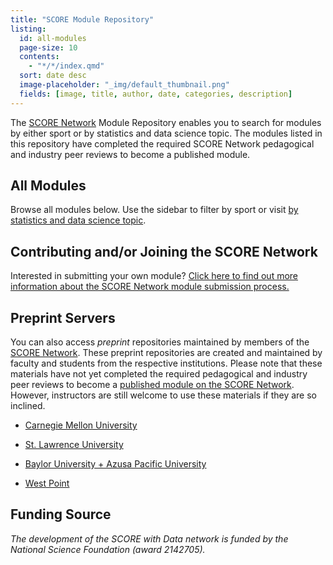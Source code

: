 ```yaml
---
title: "SCORE Module Repository"
listing:
  id: all-modules
  page-size: 10
  contents:
    - "*/*/index.qmd"
  sort: date desc
  image-placeholder: "_img/default_thumbnail.png"
  fields: [image, title, author, date, categories, description]
---
```


The [SCORE Network](https://scorenetwork.org/index.html) Module Repository enables you to search for modules by either sport or by statistics and data science topic. The modules listed in this repository have completed the required SCORE Network pedagogical and industry peer reviews to become a published module.

## All Modules

::: {.callout-note appearance="minimal"}
Browse all modules below. Use the sidebar to filter by sport or visit [by statistics and data science topic](by-statsds-topic.qmd).
:::

::: {#all-modules}
:::

## Contributing and/or Joining the SCORE Network

Interested in submitting your own module? [Click here to find out more information about the SCORE Network module submission process.](https://scorenetwork.org/submissions.html)

## Preprint Servers

You can also access _preprint_ repositories maintained by members of the [SCORE Network](https://scorenetwork.org/index.html). These preprint repositories are created and maintained by faculty and students from the respective institutions. Please note that these materials have not yet completed the required pedagogical and industry peer reviews to become a [published module on the SCORE Network](https://modules.scorenetwork.org/). However, instructors are still welcome to use these materials if they are so inclined.

+ [Carnegie Mellon University](https://ryurko.github.io/cmu_score_preprints/)

+ [St. Lawrence University](https://iramler.github.io/slu_score_preprints/)

+ [Baylor University + Azusa Pacific University](https://kgfitzgerald.github.io/baylor_apu_score/)

+ [West Point](https://nick3703.github.io/WP_SCORE/)

## Funding Source

*The development of the SCORE with Data network is funded by the National Science Foundation (award 2142705).* 

